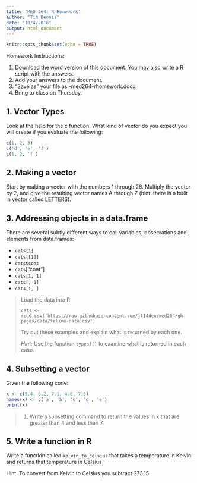 ```yaml
---
title: 'MED 264: R Homework'
author: "Tim Dennis"
date: "10/4/2016"
output: html_document
---
```


```r
knitr::opts_chunk$set(echo = TRUE)
```

Homework Instructions: 

1. Download the word version of this [document](homework-into-r.docx). You may also write a R script with the answers. 
2. Add your answers to the document. 
3. "Save as" your file as <yourname>-med264-rhomework.docx. 
4. Bring to class on Thursday. 

## 1. Vector Types

Look at the help for the c function. What kind of vector do you expect you will create if you evaluate the following:

```r
c(1, 2, 3)
c('d', 'e', 'f')
c(1, 2, 'f')
```

## 2. Making a vector

Start by making a vector with the numbers 1 through 26. Multiply the vector by 2, and give the resulting vector names A through Z (hint: there is a built in vector called LETTERS).

## 3. Addressing objects in a data.frame


There are several subtly different ways to call variables, observations and
elements from data.frames:

- `cats[1]`
- `cats[[1]]`
- `cats$coat`
- `cats`["coat"]
- `cats[1, 1]`
- `cats[, 1]`
- `cats[1, ]`

> Load the data into R: 
>
> `cats <- read.csv('https://raw.githubusercontent.com/jt14den/med264/gh-pages/data/feline-data.csv')`
>
>Try out these examples and explain what is returned by each one.
>
> *Hint:* Use the function `typeof()` to examine what is returned in each case.

## 4. Subsetting a vector

Given the following code:


```r
x <- c(5.4, 6.2, 7.1, 4.8, 7.5)
names(x) <- c('a', 'b', 'c', 'd', 'e')
print(x)
```

>1. Write a subsetting command to return the values in x that are greater than 4 and less than 7.

## 5. Write a function in R

Write a function called `kelvin_to_celsius` that takes a temperature in Kelvin
and returns that temperature in Celsius

Hint: To convert from Kelvin to Celsius you subtract 273.15